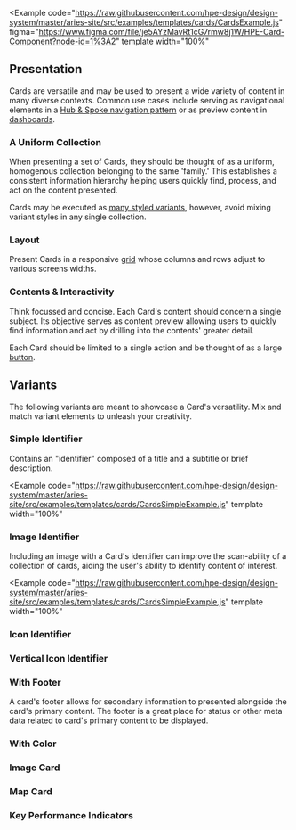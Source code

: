

<Example
  code="https://raw.githubusercontent.com/hpe-design/design-system/master/aries-site/src/examples/templates/cards/CardsExample.js"
  figma="https://www.figma.com/file/je5AYzMavRt1cG7rmw8j1W/HPE-Card-Component?node-id=1%3A2"
  template
  width="100%"
>
  <CardsExample />
</Example>

## Presentation ##
Cards are versatile and may be used to present a wide variety of content in many
diverse contexts. Common use cases include serving as navigational elements in a 
[Hub & Spoke navigation pattern](/templates/hub-and-spoke-navigation) or as 
preview content in [dashboards](/templates/dashboards).

### A Uniform Collection ###
When presenting a set of Cards, they should be thought of as a uniform, 
homogenous collection belonging to the same 'family.' This establishes a consistent 
information hierarchy helping users quickly find, process, and act on the content 
presented.

Cards may be executed as [many styled variants](#variants), however, avoid mixing variant 
styles in any single collection.

### Layout ###
Present Cards in a responsive [grid](/components/grid) whose columns and rows adjust to 
various screens widths.

### Contents & Interactivity ###
Think focussed and concise. Each Card's content should concern a single subject. Its 
objective serves as content preview allowing users to quickly find information and act 
by drilling into the contents' greater detail. 

Each Card should be limited to a single action and be thought of as a large [button](/components/button).

## Variants ##
The following variants are meant to showcase a Card's versatility. Mix and match 
variant elements to unleash your creativity.

### Simple Identifier ###
Contains an "identifier" composed of a title and a subtitle or brief description.

<Example
  code="https://raw.githubusercontent.com/hpe-design/design-system/master/aries-site/src/examples/templates/cards/CardsSimpleExample.js"
  template
  width="100%"
>
  <CardsSimpleExample />
</Example>

### Image Identifier ###
Including an image with a Card's identifier can improve the scan-ability of a collection 
of cards, aiding the user's ability to identify content of interest.

<Example
  code="https://raw.githubusercontent.com/hpe-design/design-system/master/aries-site/src/examples/templates/cards/CardsSimpleExample.js"
  template
  width="100%"
>
  <CardsImageIdentifierExample />
</Example>

### Icon Identifier ###

### Vertical Icon Identifier ###

### With Footer ###
A card's footer allows for secondary information to presented alongside the card's 
primary content. The footer is a great place for status or other meta data related 
to card's primary content to be displayed.

### With Color ###

### Image Card ###

### Map Card ###

### Key Performance Indicators ###